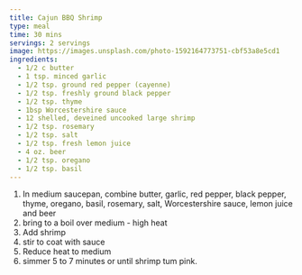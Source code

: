 ```yaml
---
title: Cajun BBQ Shrimp
type: meal
time: 30 mins
servings: 2 servings
image: https://images.unsplash.com/photo-1592164773751-cbf53a8e5cd1
ingredients:
  - 1/2 c butter
  - 1 tsp. minced garlic
  - 1/2 tsp. ground red pepper (cayenne)
  - 1/2 tsp. freshly ground black pepper
  - 1/2 tsp. thyme
  - 1bsp Worcestershire sauce
  - 12 shelled, deveined uncooked large shrimp
  - 1/2 tsp. rosemary
  - 1/2 tsp. salt
  - 1/2 tsp. fresh lemon juice
  - 4 oz. beer
  - 1/2 tsp. oregano
  - 1/2 tsp. basil
---
```


1. In medium saucepan, combine butter, garlic, red pepper, black pepper, thyme, oregano, basil, rosemary, salt, Worcestershire sauce, lemon juice and beer
1. bring to a boil over medium - high heat
1. Add shrimp
1. stir to coat with sauce
1. Reduce heat to medium
1. simmer 5 to 7 minutes or until shrimp tum pink.
